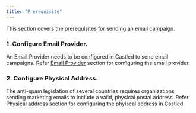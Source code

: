 ```yaml
---
title: "Prerequisite"
---
```


This section covers the prerequisites for sending an email campaign.  

### 1. Configure Email Provider.  

An Email Provider needs to be configured in Castled to send email campaigns. Refer [Email Provider](/settings/channel-configs/email-provider/email-overview) section for configuring  the email provider.

### 2. Configure Physical Address.   

The anti-spam legislation of several countries requires organizations sending marketing emails to include a valid, physical postal address. Refer [Physical address](/settings/physical-address/create-address) section for configuring the phyiscal address in Castled.


